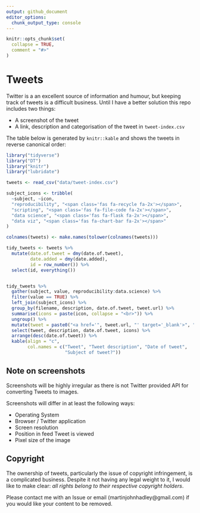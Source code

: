 ```yaml
---
output: github_document
editor_options: 
  chunk_output_type: console
---
```


<!-- README.md is generated from README.Rmd. Please edit that file -->

```r
knitr::opts_chunk$set(
  collapse = TRUE,
  comment = "#>"
)
```

<script defer src="https://use.fontawesome.com/releases/v5.0.8/js/all.js"></script>


# Tweets

Twitter is a an excellent source of information and humour, but keeping track of tweets is a difficult business. Until I have a better solution this repo includes two things:

- A screenshot of the tweet
- A link, description and categorisation of the tweet in `tweet-index.csv`

The table below is generated by `knitr::kable` and shows the tweets in reverse canonical order:

```r
library("tidyverse")
library("DT")
library("knitr")
library("lubridate")

tweets <- read_csv("data/tweet-index.csv")

subject_icons <- tribble(
  ~subject, ~icon,
  "reproducibility", "<span class='fas fa-recycle fa-2x'></span>",
  "scripting", "<span class='fas fa-file-code fa-2x'></span>",
  "data science", "<span class='fas fa-flask fa-2x'></span>",
  "data viz", "<span class='fas fa-chart-bar fa-2x'></span>"
)

colnames(tweets) <- make.names(tolower(colnames(tweets)))

tidy_tweets <- tweets %>%
  mutate(date.of.tweet = dmy(date.of.tweet),
         date.added = dmy(date.added),
         id = row_number()) %>%
  select(id, everything())


tidy_tweets %>%
  gather(subject, value, reproducibility:data.science) %>%
  filter(value == TRUE) %>%
  left_join(subject_icons) %>%
  group_by(filename, description, date.of.tweet, tweet.url) %>%
  summarise(icons = paste(icon, collapse = "<br>")) %>%
  ungroup() %>%
  mutate(tweet = paste0("<a href='", tweet.url, "' target='_blank'>", "<img src='", filename, "' style='min-width:400px'></img>", "</a>")) %>%
  select(tweet, description, date.of.tweet, icons) %>%
  arrange(desc(date.of.tweet)) %>%
  kable(align = "c",
        col.names = c("Tweet", "Tweet description", "Date of tweet",
                      "Subject of tweet?"))
```


## Note on screenshots

Screenshots will be highly irregular as there is not Twitter provided API for converting Tweets to images.

Screenshots will differ in at least the following ways:

- Operating System
- Browser / Twitter application
- Screen resolution
- Position in feed Tweet is viewed
- Pixel size of the image

## Copyright

The ownership of tweets, particularly the issue of copyright infringement, is a complicated business. Despite it not having any legal weight to it, I would like to make clear: *all rights belong to their respective copyright holders*.

Please contact me with an Issue or email (martinjohnhadley@gmail.com) if you would like your content to be removed.